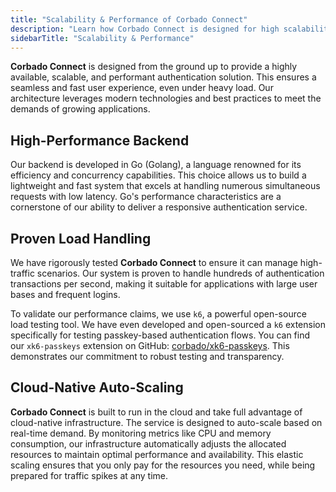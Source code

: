 ```yaml
---
title: "Scalability & Performance of Corbado Connect"
description: "Learn how Corbado Connect is designed for high scalability and performance. Ensure a reliable, fast passkey authentication experience for all users."
sidebarTitle: "Scalability & Performance"
---
```



<Demo />

**Corbado Connect** is designed from the ground up to provide a highly available, scalable, and performant authentication solution. This ensures a seamless and fast user experience, even under heavy load. Our architecture leverages modern technologies and best practices to meet the demands of growing applications.

## High-Performance Backend

Our backend is developed in Go (Golang), a language renowned for its efficiency and concurrency capabilities. This choice allows us to build a lightweight and fast system that excels at handling numerous simultaneous requests with low latency. Go's performance characteristics are a cornerstone of our ability to deliver a responsive authentication service.

## Proven Load Handling

We have rigorously tested **Corbado Connect** to ensure it can manage high-traffic scenarios. Our system is proven to handle hundreds of authentication transactions per second, making it suitable for applications with large user bases and frequent logins.

To validate our performance claims, we use `k6`, a powerful open-source load testing tool. We have even developed and open-sourced a `k6` extension specifically for testing passkey-based authentication flows. You can find our `xk6-passkeys` extension on GitHub: [corbado/xk6-passkeys](https://github.com/corbado/xk6-passkeys). This demonstrates our commitment to robust testing and transparency.

## Cloud-Native Auto-Scaling

**Corbado Connect** is built to run in the cloud and take full advantage of cloud-native infrastructure. The service is designed to auto-scale based on real-time demand. By monitoring metrics like CPU and memory consumption, our infrastructure automatically adjusts the allocated resources to maintain optimal performance and availability. This elastic scaling ensures that you only pay for the resources you need, while being prepared for traffic spikes at any time.